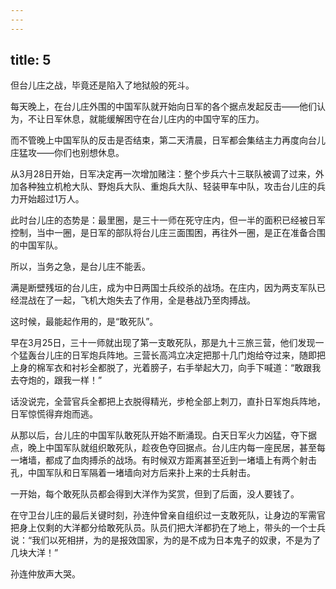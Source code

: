 ```yaml
---
---
---
```

title: 5
---



但台儿庄之战，毕竟还是陷入了地狱般的死斗。

每天晚上，在台儿庄外围的中国军队就开始向日军的各个据点发起反击——他们认为，不让日军休息，就能缓解困守在台儿庄内的中国守军的压力。

而不管晚上中国军队的反击是否结束，第二天清晨，日军都会集结主力再度向台儿庄猛攻——你们也别想休息。

从3月28日开始，日军决定再一次增加赌注：整个步兵六十三联队被调了过来，外加各种独立机枪大队、野炮兵大队、重炮兵大队、轻装甲车中队，攻击台儿庄的兵力开始超过1万人。

此时台儿庄的态势是：最里圈，是三十一师在死守庄内，但一半的面积已经被日军控制，当中一圈，是日军的部队将台儿庄三面围困，再往外一圈，是正在准备合围的中国军队。

所以，当务之急，是台儿庄不能丢。

满是断壁残垣的台儿庄，成为中日两国士兵绞杀的战场。在庄内，因为两支军队已经混战在了一起，飞机大炮失去了作用，全是巷战乃至肉搏战。

这时候，最能起作用的，是“敢死队”。

早在3月25日，三十一师就出现了第一支敢死队，那是九十三旅三营，他们发现一个猛轰台儿庄的日军炮兵阵地。三营长高鸿立决定把那十几门炮给夺过来，随即把上身的棉军衣和衬衫全都脱了，光着膀子，右手举起大刀，向手下喊道：“敢跟我去夺炮的，跟我一样！”

话没说完，全营官兵全都把上衣脱得精光，步枪全部上刺刀，直扑日军炮兵阵地，日军惊慌得弃炮而逃。

从那以后，台儿庄的中国军队敢死队开始不断涌现。白天日军火力凶猛，夺下据点，晚上中国军队就组织敢死队，趁夜色夺回据点。台儿庄内每一座民居，甚至每一堵墙，都成了血肉搏杀的战场。有时候双方距离甚至近到一堵墙上有两个射击孔，中国军队和日军隔着一堵墙向对方后来扑上来的士兵射击。

一开始，每个敢死队员都会得到大洋作为奖赏，但到了后面，没人要钱了。

在守卫台儿庄的最后关键时刻，孙连仲曾亲自组织过一支敢死队，让身边的军需官把身上仅剩的大洋都分给敢死队员。队员们把大洋都扔在了地上，带头的一个士兵说：“我们以死相拼，为的是报效国家，为的是不成为日本鬼子的奴隶，不是为了几块大洋！”

孙连仲放声大哭。